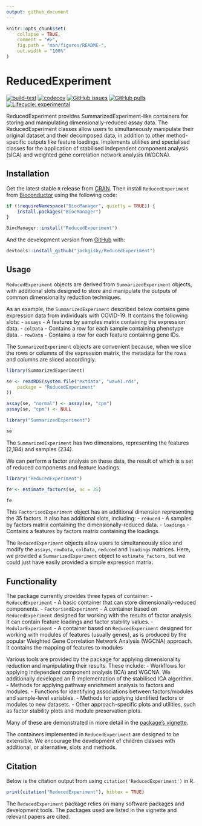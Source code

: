 ```yaml
---
output: github_document
---
```


<!-- README.md is generated from README.Rmd. Please edit that file -->

```r
knitr::opts_chunk$set(
    collapse = TRUE,
    comment = "#>",
    fig.path = "man/figures/README-",
    out.width = "100%"
)
```

# ReducedExperiment 
<!-- <img src="inst/ReducedExperiment_hex.png" align="right" height="174" width="150" /> -->

<!-- badges: start -->
[![build-test](https://github.com/jackgisby/ReducedExperiment/actions/workflows/build-test.yaml/badge.svg)](https://github.com/jackgisby/ReducedExperiment/actions/workflows/build-test.yaml)
[![codecov](https://codecov.io/gh/jackgisby/ReducedExperiment/graph/badge.svg?token=FHNH7AA6S3)](https://codecov.io/gh/jackgisby/ReducedExperiment)
[![GitHub issues](https://img.shields.io/github/issues/jackgisby/ReducedExperiment)](https://github.com/jackgisby/ReducedExperiment/issues)
[![GitHub pulls](https://img.shields.io/github/issues-pr/jackgisby/ReducedExperiment)](https://github.com/jackgisby/ReducedExperiment/pulls)
[![Lifecycle: experimental](https://img.shields.io/badge/lifecycle-experimental-orange.svg)](https://lifecycle.r-lib.org/articles/stages.html#experimental)
<!-- [![check-bioc](https://github.com/jackgisby/ReducedExperiment/actions/workflows/check-bioc.yml/badge.svg)](https://github.com/jackgisby/ReducedExperiment/actions/workflows/check-bioc.yml) -->
<!-- [![Bioc release status](http://www.bioconductor.org/shields/build/release/bioc/ReducedExperiment.svg)](https://bioconductor.org/checkResults/release/bioc-LATEST/ReducedExperiment) -->
<!-- [![Bioc devel status](http://www.bioconductor.org/shields/build/devel/bioc/ReducedExperiment.svg)](https://bioconductor.org/checkResults/devel/bioc-LATEST/ReducedExperiment) -->
<!-- [![Bioc downloads rank](https://bioconductor.org/shields/downloads/release/ReducedExperiment.svg)](http://bioconductor.org/packages/stats/bioc/ReducedExperiment/) -->
<!-- [![Bioc support](https://bioconductor.org/shields/posts/ReducedExperiment.svg)](https://support.bioconductor.org/tag/ReducedExperiment) -->
<!-- [![Bioc history](https://bioconductor.org/shields/years-in-bioc/ReducedExperiment.svg)](https://bioconductor.org/packages/release/bioc/html/ReducedExperiment.html#since) -->
<!-- [![Bioc last commit](https://bioconductor.org/shields/lastcommit/devel/bioc/ReducedExperiment.svg)](http://bioconductor.org/checkResults/devel/bioc-LATEST/ReducedExperiment/) -->
<!-- [![Bioc dependencies](https://bioconductor.org/shields/dependencies/release/ReducedExperiment.svg)](https://bioconductor.org/packages/release/bioc/html/ReducedExperiment.html#since) -->

<!-- badges: end -->

ReducedExperiment provides SummarizedExperiment-like containers for storing and
manipulating dimensionally-reduced assay data. The ReducedExperiment
classes allow users to simultaneously manipulate their original dataset
and their decomposed data, in addition to other method-specific outputs
like feature loadings. Implements utilities and specialised classes for the 
application of stabilised independent component analysis (sICA) and 
weighted gene correlation network analysis (WGCNA).

## Installation

Get the latest stable `R` release from [CRAN](http://cran.r-project.org/). Then install `ReducedExperiment` from [Bioconductor](http://bioconductor.org/) using the following code:

```r
if (!requireNamespace("BiocManager", quietly = TRUE)) {
    install.packages("BiocManager")
}

BiocManager::install("ReducedExperiment")
```

And the development version from [GitHub](https://github.com/jackgisby/ReducedExperiment) with:

```r
devtools::install_github("jackgisby/ReducedExperiment")
```

## Usage

`ReducedExperiment` objects are derived from `SummarizedExperiment` objects, with
additional slots designed to store and manipulate the outputs of common
dimensionality reduction techniques. 

As an example, the `SummarizedExperiment` described below contains gene 
expression data from individuals with COVID-19. It contains the following slots:
- `assays` - A features by samples matrix containing the expression data.
- `colData` - Contains a row for each sample containing phenotype data.
- `rowData` - Contains a row for each feature containing gene IDs.

The `SummarizedExperiment` objects are convenient
because, when we slice the rows or columns of the expression matrix, the 
metadata for the rows and columns are sliced accordingly.

```r
library(SummarizedExperiment)

se <- readRDS(system.file("extdata", "wave1.rds",
    package = "ReducedExperiment"
))

assay(se, "normal") <- assay(se, "cpm")
assay(se, "cpm") <- NULL
```

```r
library("SummarizedExperiment")

se
```

The `SummarizedExperiment` has two dimensions, representing the features (2,184)
and samples (234). 

We can perform a factor analysis on these data, the result of which is a set
of reduced components and feature loadings. 

```r
library("ReducedExperiment")

fe <- estimate_factors(se, nc = 35)

fe
```

This `FactorisedExperiment` object has an additional dimension representing the 
35 factors. It also has additional slots, including:
- `reduced` - A samples by factors matrix containing the dimensionally-reduced 
    data.
- `loadings` - Contains a features by factors matrix containing the loadings.

The `ReducedExperiment` objects allow users to simultaneously slice and modify the 
`assays`, `rowData`, `colData`, `reduced` and `loadings` matrices. Here, we 
provided a `SummarizedExperiment` object to `estimate_factors`, but we could 
just have easily provided a simple expression matrix.

## Functionality

The package currently provides three types of container:
- `ReducedExperiment` - A basic container that can store dimensionally-reduced 
    components.
- `FactorisedExperiment` - A container based on `ReducedExperiment` designed for
    working with the results of factor analysis. It can contain feature loadings
    and factor stability values.
- `ModularExperiment` - A container based on `ReducedExperiment` designed for
    working with modules of features (usually genes), as is produced by the
    popular Weighted Gene Correlation Network Analysis (WGCNA) approach. It
    contains the mapping of features to modules

Various tools are provided by the package for applying dimensionality reduction
and manipulating their results. These include:
- Workflows for applying independent component analysis (ICA) and 
    WGCNA. We additionally developed an R implementation of the stabilised ICA 
    algorithm.
- Methods for applying pathway enrichment analysis to factors and modules.
- Functions for identifying associations between factors/modules and 
    sample-level variables.
- Methods for applying identified factors or modules to new datasets.
- Other approach-specific plots and utilities, such as factor stability plots
    and module preservation plots.

Many of these are demonstrated in more detail in the [package's vignette](https://jackgisby.github.io/ReducedExperiment/articles/ReducedExperiment.html).

The containers implemented in `ReducedExperiment` are designed to be extensible. 
We encourage the development of children classes with additional, or 
alternative, slots and methods.

## Citation

Below is the citation output from using `citation('ReducedExperiment')` in R. 

```r
print(citation("ReducedExperiment"), bibtex = TRUE)
```

The `ReducedExperiment` package relies on many software packages and development
tools. The packages used are listed in the vignette and relevant papers are 
cited.

